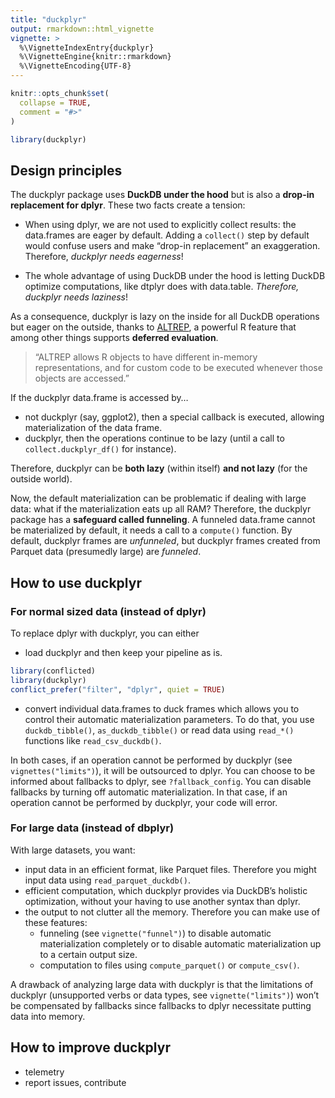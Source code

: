 ```yaml
---
title: "duckplyr"
output: rmarkdown::html_vignette
vignette: >
  %\VignetteIndexEntry{duckplyr}
  %\VignetteEngine{knitr::rmarkdown}
  %\VignetteEncoding{UTF-8}
---
```


```r
knitr::opts_chunk$set(
  collapse = TRUE,
  comment = "#>"
)
```

```r
library(duckplyr)
```

## Design principles

The duckplyr package uses **DuckDB under the hood** but is also a **drop-in replacement for dplyr**.
These two facts create a tension:

-   When using dplyr, we are not used to explicitly collect results: the data.frames are eager by default.
    Adding a `collect()` step by default would confuse users and make "drop-in replacement" an exaggeration.
    Therefore, _duckplyr needs eagerness_!

-   The whole advantage of using DuckDB under the hood is letting DuckDB optimize computations, like dtplyr does with data.table.
    _Therefore, duckplyr needs laziness_!

As a consequence, duckplyr is lazy on the inside for all DuckDB operations but eager on the outside, thanks to [ALTREP](https://duckdb.org/2024/04/02/duckplyr.html#eager-vs-lazy-materialization), a powerful R feature that among other things supports **deferred evaluation**.

> "ALTREP allows R objects to have different in-memory representations, and for custom code to be executed whenever those objects are accessed."

If the duckplyr data.frame is accessed by...

-   not duckplyr (say, ggplot2), then a special callback is executed, allowing materialization of the data frame.
-   duckplyr, then the operations continue to be lazy (until a call to `collect.duckplyr_df()` for instance).

Therefore, duckplyr can be **both lazy** (within itself) **and not lazy** (for the outside world).

Now, the default materialization can be problematic if dealing with large data: what if the materialization eats up all RAM?
Therefore, the duckplyr package has a **safeguard called funneling**.
A funneled data.frame cannot be materialized by default, it needs a call to a `compute()` function.
By default, duckplyr frames are _unfunneled_, but duckplyr frames created from Parquet data (presumedly large) are _funneled_.

## How to use duckplyr

### For normal sized data (instead of dplyr)

To replace dplyr with duckplyr, you can either

- load duckplyr and then keep your pipeline as is.

```r
library(conflicted)
library(duckplyr)
conflict_prefer("filter", "dplyr", quiet = TRUE)
```

- convert individual data.frames to duck frames which allows you to control their automatic materialization parameters. To do that, you use `duckdb_tibble()`, `as_duckdb_tibble()` or read data using `read_*()` functions like `read_csv_duckdb()`.

In both cases, if an operation cannot be performed by duckplyr (see `vignettes("limits")`), it will be outsourced to dplyr.
You can choose to be informed about fallbacks to dplyr, see `?fallback_config`.
You can disable fallbacks by turning off automatic materialization.
In that case, if an operation cannot be performed by duckplyr, your code will error.

### For large data (instead of dbplyr)

With large datasets, you want:

- input data in an efficient format, like Parquet files. Therefore you might input data using `read_parquet_duckdb()`.
- efficient computation, which duckplyr provides via DuckDB's holistic optimization, without your having to use another syntax than dplyr.
- the output to not clutter all the memory. Therefore you can make use of these features:
    - funneling (see `vignette("funnel")`) to disable automatic materialization completely or to disable automatic materialization up to a certain output size.
    - computation to files using  `compute_parquet()` or `compute_csv()`.



A drawback of analyzing large data with duckplyr is that the limitations of duckplyr (unsupported verbs or data types, see `vignette("limits")`) won't be compensated by fallbacks since fallbacks to dplyr necessitate putting data into memory.

## How to improve duckplyr

- telemetry
- report issues, contribute
